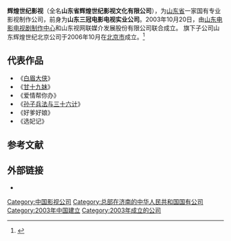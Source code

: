 {{copyedit|time=2013-05-24T10:00:45+00:00}}
{{refimprove|time=2013-05-24T10:00:45+00:00}}
{{Infobox_Company 
| company_name = 辉煌世纪影视
| company_name_en =
| company_logo = 
| company_type = [[影視公司|影視公司]]
| company_slogan = 
| abbreviated_name =
| foundation = 2003年10月20日
| location   = {{CHN}}[[山东省|山东省]][[济南市|济南市]]
| zip_code = 
| telephone_no =
| key_people = 总经理：岳鲁毅
| sales =
| profit =
| asset =
| market_value =
| subsid =山东辉煌世纪北京公司
| num_employees = 
| industry = 影视剧制作
| products = [[电视剧|电视剧]]、[[电影|电影]]
| revenue = 
| major_shareholder = 
| homepage =
}}

'''辉煌世纪影视'''（全名'''山东省辉煌世纪影视文化有限公司'''），为[[山东省|山东省]]一家国有专业影视制作公司，前身为'''山东三冠电影电视实业公司'''。2003年10月20日，由[[山东电影电视剧制作中心|山东电影电视剧制作中心]]和山东视网联媒介发展股份有限公司联合成立。 旗下子公司山东辉煌世纪北京公司于2006年10月在[[北京市|北京市]]成立。<ref>{{Cite web |url=http://www.sanww.com/www/0021108/11938.html |title=山东省辉煌世纪影视文化有限公司——简介 |access-date=2013-05-24 |archive-url=https://web.archive.org/web/20160304095129/http://www.sanww.com/www/0021108/11938.html |archive-date=2016-03-04 |dead-url=yes }}</ref>

== 代表作品 ==
* 《[[白眉大侠|白眉大侠]]》
* 《[[甘十九妹_(电视剧)|甘十九妹]]》
* 《爱情帮你办》
* 《[[孙子兵法与三十六计|孙子兵法与三十六计]]》
* 《好爹好娘》
* 《选妃记》

== 参考文献 ==
{{reflist}}

== 外部链接 ==
*{{Sinaweibo|sanww}}

{{Company-stub}}
{{DEFAULTSORT:H辉}}

[[Category:中国影视公司|Category:中国影视公司]]
[[Category:总部在济南的中华人民共和国国有公司|Category:总部在济南的中华人民共和国国有公司]]
[[Category:2003年中国建立|Category:2003年中国建立]]
[[Category:2003年成立的公司|Category:2003年成立的公司]]